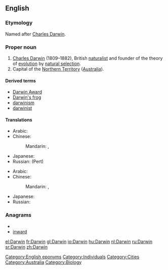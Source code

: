 ==English==
{{wikipedia}}

===Etymology===
Named after [[w:Charles Darwin|Charles Darwin]].

===Proper noun===
{{en-proper noun}}

# [[w:Charles Darwin|Charles Darwin]] (1809–1882), British [[naturalist]] and founder of the theory of [[evolution]] by [[natural selection]].
# Capital of the [[Northern Territory]] ([[Australia]]).

====Derived terms====
* [[Darwin Award]]
* [[Darwin's frog]]
* [[darwinism]]
* [[darwinist]]

====Translations====
{{trans-top|surname}}
* Arabic: {{t|ar|داروين|m|tr=daarwin}}
* Chinese:
*: Mandarin: {{t-|cmn|達爾文|sc=Hani}}, {{t-|cmn|达尔文|tr=Dá'ěrwén|sc=Hani}}
{{trans-mid}}
* Japanese: {{t|ja|ダーウィン|tr=Dāwin}}
* Russian: {{t+|ru|Дарвин|m|tr=Dárvin}} (Pert)
{{trans-bottom}}

{{trans-top|city in Australia}}
* Arabic: {{t|ar|داروين|m|tr=daarwin}}
* Chinese:
*: Mandarin: {{t-|cmn|達爾文|sc=Hani}}, {{t-|cmn|达尔文|tr=Dá'ěrwén|sc=Hani}}
{{trans-mid}}
* Japanese: {{t|ja|ダーウィン|tr=Dāwin}}
* Russian: {{t+|ru|Дарвин|m|tr=Dárvin}}
{{trans-bottom}}

===Anagrams===
* {{alphagram|adinrw}}
* [[inward#English|inward]]

[[Category:English eponyms]]
[[Category:Individuals]]
[[Category:Cities]]
[[Category:Australia]]
[[Category:Biology]]

[[el:Darwin]]
[[fr:Darwin]]
[[gl:Darwin]]
[[io:Darwin]]
[[hu:Darwin]]
[[nl:Darwin]]
[[ru:Darwin]]
[[sr:Darwin]]
[[zh:Darwin]]